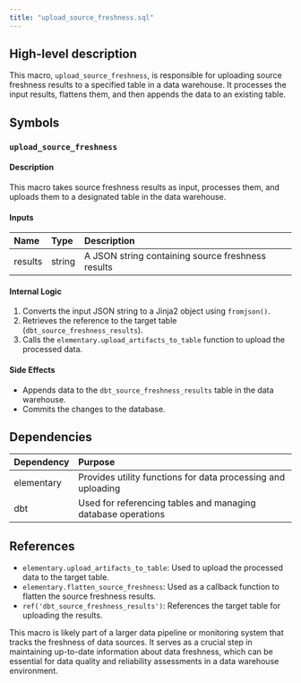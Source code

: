 ```yaml
---
title: "upload_source_freshness.sql"
---
```


## High-level description
This macro, `upload_source_freshness`, is responsible for uploading source freshness results to a specified table in a data warehouse. It processes the input results, flattens them, and then appends the data to an existing table.

## Symbols

### `upload_source_freshness`
#### Description
This macro takes source freshness results as input, processes them, and uploads them to a designated table in the data warehouse.

#### Inputs
| Name | Type | Description |
|:-----|:-----|:------------|
| results | string | A JSON string containing source freshness results |

#### Internal Logic
1. Converts the input JSON string to a Jinja2 object using `fromjson()`.
2. Retrieves the reference to the target table (`dbt_source_freshness_results`).
3. Calls the `elementary.upload_artifacts_to_table` function to upload the processed data.

#### Side Effects
- Appends data to the `dbt_source_freshness_results` table in the data warehouse.
- Commits the changes to the database.

## Dependencies
| Dependency | Purpose |
|:-----------|:--------|
| elementary | Provides utility functions for data processing and uploading |
| dbt | Used for referencing tables and managing database operations |

## References
- `elementary.upload_artifacts_to_table`: Used to upload the processed data to the target table.
- `elementary.flatten_source_freshness`: Used as a callback function to flatten the source freshness results.
- `ref('dbt_source_freshness_results')`: References the target table for uploading the results.

This macro is likely part of a larger data pipeline or monitoring system that tracks the freshness of data sources. It serves as a crucial step in maintaining up-to-date information about data freshness, which can be essential for data quality and reliability assessments in a data warehouse environment.